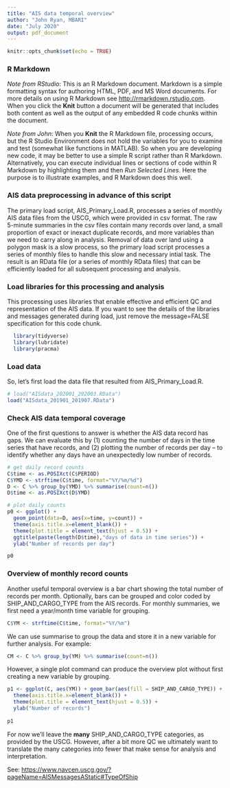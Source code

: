 ```yaml
---
title: "AIS data temporal overview"
author: "John Ryan, MBARI"
date: "July 2020"
output: pdf_document
---
```


```r
knitr::opts_chunk$set(echo = TRUE)
```

### R Markdown

*Note from RStudio*: This is an R Markdown document. Markdown is a simple formatting syntax for authoring HTML, PDF, and MS Word documents. For more details on using R Markdown see <http://rmarkdown.rstudio.com>.  When you click the **Knit** button a document will be generated that includes both content as well as the output of any embedded R code chunks within the document.

*Note from John*: When you **Knit** the R Markdown file, processing occurs, but the R Studio Environment does not hold the variables for you to examine and test (somewhat like functions in MATLAB).  So when you are developing new code, it may be better to use a simple R script rather than R Markdown.  Alternatively,  you can execute individual lines or sections of code within R Markdown by highlighting them and then *Run Selected Lines*.  Here the purpose is to illustrate examples, and R Markdown does this well.


### AIS data preprocessing in advance of this script

The primary load script, AIS_Primary_Load.R, processes a series of monthly AIS data files from the USCG, which were provided in csv format.  The raw 5-minute summaries in the csv files contain many records over land, a small proportion of exact or inexact duplicate records, and more variables than we need to carry along in analysis.  Removal of data over land using a polygon mask is a slow process, so the primary load script processes a series of monthly files to handle this slow and necessary intial task.  The result is an RData file (or a series of monthly RData files) that can be efficiently loaded for all subsequent processing and analysis.


### Load libraries for this processing and analysis

This processing uses libraries that enable effective and efficient QC and representation of the AIS data.  If you want to see the details of the libraries and messages generated during load, just remove the message=FALSE specification for this code chunk.

```r
  library(tidyverse)
  library(lubridate)
  library(pracma)
```


### Load data

So, let's first load the data file that resulted from AIS_Primary_Load.R.
```r
# load("AISdata_202001_202003.RData")
load("AISdata_201901_201907.RData")
```

### Check AIS data temporal coverage

One of the first questions to answer is whether the AIS data record has gaps.  We can evaluate this by (1) counting the number of days in the time series that have records, and (2) plotting the number of records per day -- to identify whether any days have an unexpectedly low number of records.


```r

# get daily record counts
C$time <- as.POSIXct(C$PERIOD)
C$YMD <- strftime(C$time, format="%Y/%m/%d")
D <- C %>% group_by(YMD) %>% summarise(count=n())
D$time <- as.POSIXct(D$YMD)

# plot daily counts
p0 <- ggplot() + 
  geom_point(data=D, aes(x=time, y=count)) +
  theme(axis.title.x=element_blank()) +
  theme(plot.title = element_text(hjust = 0.5)) +
  ggtitle(paste(length(D$time),"days of data in time series")) + 
  ylab("Number of records per day")

p0
```


### Overview of monthly record counts

Another useful temporal overview is a bar chart showing the total number of records per month.  Optionally, bars can be grouped and color coded by SHIP_AND_CARGO_TYPE from the AIS records.  For monthly summaries, we first need a year/month time variable for grouping.

```r
C$YM <- strftime(C$time, format="%Y/%m")
```

We can use summarise to group the data and store it in a new variable for further analysis.  For example:

```r
CM <- C %>% group_by(YM) %>% summarise(count=n())
```


However, a single plot command can produce the overview plot without first creating a new variable by grouping.

```r
p1 <- ggplot(C, aes(YM)) + geom_bar(aes(fill = SHIP_AND_CARGO_TYPE)) +
  theme(axis.title.x=element_blank()) +
  theme(plot.title = element_text(hjust = 0.5)) +
  ylab("Number of records")
  
p1
```

For now we'll leave the **many** SHIP_AND_CARGO_TYPE categories, as provided by the USCG.  However, after a bit more QC we ultimately want to translate the many categories into fewer that make sense for analysis and interpretation.

See: <https://www.navcen.uscg.gov/?pageName=AISMessagesAStatic#TypeOfShip>


